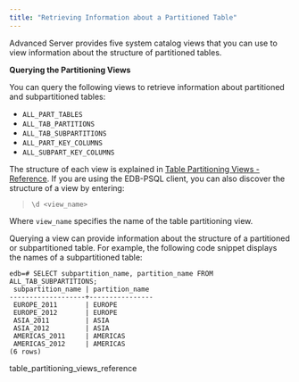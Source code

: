 ```yaml
---
title: "Retrieving Information about a Partitioned Table"
---
```


Advanced Server provides five system catalog views that you can use to view information about the structure of partitioned tables.

**Querying the Partitioning Views**

You can query the following views to retrieve information about partitioned and subpartitioned tables:

  - `ALL_PART_TABLES`
  - `ALL_TAB_PARTITIONS`
  - `ALL_TAB_SUBPARTITIONS`
  - `ALL_PART_KEY_COLUMNS`
  - `ALL_SUBPART_KEY_COLUMNS`

The structure of each view is explained in [Table Partitioning Views - Reference](table_partitioning_views_reference). If you are using the EDB-PSQL client, you can also discover the structure of a view by entering:

> `\d <view_name>`

Where `view_name` specifies the name of the table partitioning view.

Querying a view can provide information about the structure of a partitioned or subpartitioned table. For example, the following code snippet displays the names of a subpartitioned table:

``` text
edb=# SELECT subpartition_name, partition_name FROM ALL_TAB_SUBPARTITIONS;
 subpartition_name | partition_name
-------------------+----------------
 EUROPE_2011       | EUROPE
 EUROPE_2012       | EUROPE
 ASIA_2011         | ASIA
 ASIA_2012         | ASIA
 AMERICAS_2011     | AMERICAS
 AMERICAS_2012     | AMERICAS
(6 rows)
```

<div class="toctree" data-maxdepth="3">

table_partitioning_views_reference

</div>
